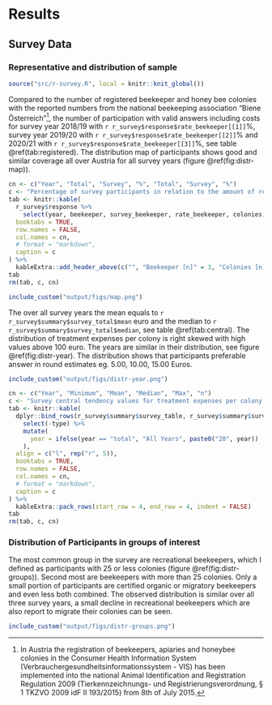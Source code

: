 # Results
## Survey Data
### Representative and distribution of sample

```r
source("src/r-survey.R", local = knitr::knit_global())
```

Compared to the number of registered beekeeper and honey bee colonies with the reported numbers from the national beekeeping association "Biene Österreich"[^r-vis], the number of participation with valid answers including costs for survey year 2018/19 with `r r_survey$response$rate_beekeeper[[1]]`%, survey year 2019/20 with `r r_survey$response$rate_beekeeper[[2]]`% and 2020/21 with `r r_survey$response$rate_beekeeper[[3]]`%, see table \@ref(tab:registered). The distribution map of participants shows good and similar coverage all over Austria for all survey years (figure \@ref(fig:distr-map)).

[^r-vis]: In Austria the registration of beekeepers, apiaries and honeybee colonies in the Consumer Health Information System (Verbrauchergesundheitsinformationssystem - VIS) has been implemented into the national Animal Identification and Registration Regulation 2009 (Tierkennzeichnungs- und Registrierungsverordnung, § 1 TKZVO 2009 idF II 193/2015) from 8th of July 2015.

```r
cn <- c("Year", "Total", "Survey", "%", "Total", "Survey", "%")
c <- "Percentage of survey participants in relation to the amount of registered beekeepers with the national beekeeping association Biene Österreich (2018 and 2019)."
tab <- knitr::kable(
  r_survey$response %>%
    select(year, beekeeper, survey_beekeeper, rate_beekeeper, colonies, survey_colonies, rate_colonies),
  booktabs = TRUE,
  row.names = FALSE,
  col.names = cn,
  # format = "markdown",
  caption = c
) %>%
  kableExtra::add_header_above(c("", "Beekeeper [n]" = 3, "Colonies [n]" = 3))
tab
rm(tab, c, cn)
```

```r
include_custom("output/figs/map.png")
```

The over all survey years the mean equals to `r r_survey$summary$survey_total$mean` euro and the median to `r r_survey$summary$survey_total$median`, see table \@ref(tab:central). The distribution of treatment expenses per colony is right skewed with high values above 100 euro. The years are similar in their distribution, see figure \@ref(fig:distr-year). The distribution shows that participants preferable answer in round estimates eg. 5.00, 10.00, 15.00 Euros.

```r
include_custom("output/figs/distr-year.png")
```

```r
cn <- c("Year", "Minimum", "Mean", "Median", "Max", "n")
c <- "Survey central tendency values for treatment expenses per colony for all years and additionaly over all years."
tab <- knitr::kable(
  dplyr::bind_rows(r_survey$summary$survey_table, r_survey$summary$survey_total) %>%
    select(-type) %>%
    mutate(
      year = ifelse(year == "total", "All Years", paste0("20", year))
    ),
  align = c("l", rep("r", 5)),
  booktabs = TRUE,
  row.names = FALSE,
  col.names = cn,
  # format = "markdown",
  caption = c
) %>%
  kableExtra::pack_rows(start_row = 4, end_row = 4, indent = FALSE)
tab
rm(tab, c, cn)
```

### Distribution of Participants in groups of interest

The most common group in the survey are recreational beekeepers, which I defined as participants with 25 or less colonies (figure \@ref(fig:distr-groups)). Second most are beekeepers with more than 25 colonies. Only a small portion of participants are certified organic or migratory beekeepers and even less both combined. The observed distribution is similar over all three survey years, a small decline in recreational beekeepers which are also report to migrate their colonies can be seen.

```r
include_custom("output/figs/distr-groups.png")
```
